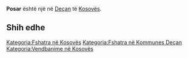 {{Fshat në 
 | Emri                = Posar
 | EmriAlt                = 
 | NAME_SHORT_FORM=      
 | NAME_GENERIC=      
 | NAME_SORT_NAME_RO=      POSAR
 | FULL_NAME_RO = Posar
 | FULL_NAME_ND_RO=Posar
 | SORT_NAME_RG=POSAR
 | FULL_NAME_RG=Posar
 | FULL_NAME_ND_RG=Posar
 | SRP_NAME_SHORT_FORM=      
 | SRP_NAME_GENERIC=      
 | SRP_NAME_SORT_NAME_RO=      
 | SRP_FULL_NAME_RO = 
 | SRP_FULL_NAME_ND_RO=
 | SRP_SORT_NAME_RG=
 | SRP_FULL_NAME_RG=
 | SRP_FULL_NAME_ND_RG=
 | Emri (Rasa dhanore) = 
 | Figura              = 
 | Shteti              = Kosovo
 | Komuna              = Deçan
 | Kodi postar         = 
 | Sipërfaqja          = 

 | Popullsia           = 

 | Regj. i popullsisë  = 
 | Dend. e popullsisë  = 
 | Faqja zyrtare       = 
 <!--- Koordinatat ----> 
 | Gjerësia            = 42.537222
 | Gjatësia            = 20.351111
 | Lartësia            = 
}}
'''Posar''' është një [[]] në [[Deçan]] të [[Kosovës]].

<!-- == Gjeografia == -->
<!-- == Historia == -->
<!-- == Demografia == -->
== Shih edhe ==
{{Komuna Deçan}}
{{Kosovo-Administrata-Cung}}

[[Kategoria:Fshatra në Kosovës]]
[[Kategoria:Fshatra në Kommunes Deçan]]
[[Kategoria:Vendbanime në Kosovës]]